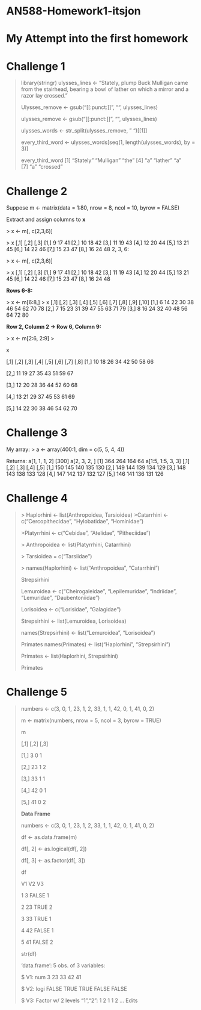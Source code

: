# AN588-Homework1-itsjon

# My Attempt into the first homework

# Challenge 1

> library(stringr) ulysses_lines \<- "Stately, plump Buck Mulligan came from the stairhead, bearing a bowl of lather on which a mirror and a razor lay crossed."
>
> Ulysses_remove \<- gsub("[[:punct:]]", "", ulysses_lines)
>
> ulysses_remove \<- gsub("[[:punct:]]", "", ulysses_lines)
>
> ulysses_words \<- str_split(ulysses_remove, " ")[[1]]
>
> every_third_word \<- ulysses_words[seq(1, length(ulysses_words), by = 3)]
>
> every_third_word [1] "Stately" "Mulligan" "the" [4] "a" "lather" "a"\
> [7] "a" "crossed"

# Challenge 2

Suppose m \<- matrix(data = 1:80, nrow = 8, ncol = 10, byrow = FALSE)

Extract and assign columns to **x**

\> x \<- m[, c(2,3,6)]

\> x [,1] [,2] [,3] [1,] 9 17 41 [2,] 10 18 42 [3,] 11 19 43 [4,] 12 20 44 [5,] 13 21 45 [6,] 14 22 46 [7,] 15 23 47 [8,] 16 24 48 2, 3, 6:

\> x \<- m[, c(2,3,6)]

\> x [,1] [,2] [,3] [1,] 9 17 41 [2,] 10 18 42 [3,] 11 19 43 [4,] 12 20 44 [5,] 13 21 45 [6,] 14 22 46 [7,] 15 23 47 [8,] 16 24 48

**Rows 6-8:**

\> x \<- m[6:8,] \> x [,1] [,2] [,3] [,4] [,5] [,6] [,7] [,8] [,9] [,10] [1,] 6 14 22 30 38 46 54 62 70 78 [2,] 7 15 23 31 39 47 55 63 71 79 [3,] 8 16 24 32 40 48 56 64 72 80

**Row 2, Column 2 -\> Row 6, Column 9:**

\> x \<- m[2:6, 2:9] \>

x

[,1] [,2] [,3] [,4] [,5] [,6] [,7] [,8] [1,] 10 18 26 34 42 50 58 66

[2,] 11 19 27 35 43 51 59 67

[3,] 12 20 28 36 44 52 60 68

[4,] 13 21 29 37 45 53 61 69

[5,] 14 22 30 38 46 54 62 70

# Challenge 3

My array: \> a \<- array(400:1, dim = c(5, 5, 4, 4))

Returns: a[1, 1, 1, 2] [300] a[2, 3, 2, ] [1] 364 264 164 64 a[1:5, 1:5, 3, 3] [,1] [,2] [,3] [,4] [,5] [1,] 150 145 140 135 130 [2,] 149 144 139 134 129 [3,] 148 143 138 133 128 [4,] 147 142 137 132 127 [5,] 146 141 136 131 126

# Challenge 4

> \> Haplorhini \<- list(Anthropoidea, Tarsioidea) \>Catarrhini \<- c("Cercopithecidae", "Hylobatidae", "Hominidae")
>
> \>Platyrrhini \<- c("Cebidae", "Atelidae", "Pitheciidae")
>
> \> Anthropoidea \<- list(Platyrrhini, Catarrhini)
>
> \> Tarsioidea = c("Tarsiidae")
>
> \> names(Haplorhini) \<- list("Anthropoidea", "Catarrhini")
>
> Strepsirhini
>
> Lemuroidea \<- c("Cheirogaleidae", "Lepilemuridae", "Indriidae", "Lemuridae", "Daubentoniidae")
>
> Lorisoidea \<- c("Lorisidae", "Galagidae")
>
> Strepsirhini \<- list(Lemuroidea, Lorisoidea)
>
> names(Strepsirhini) \<- list("Lemuroidea", "Lorisoidea")
>
> Primates names(Primates) \<- list("Haplorhini", "Strepsirhini")
>
> Primates \<- list(Haplorhini, Strepsirhini)
>
> Primates

# Challenge 5

> numbers \<- c(3, 0, 1, 23, 1, 2, 33, 1, 1, 42, 0, 1, 41, 0, 2)
>
> m \<- matrix(numbers, nrow = 5, ncol = 3, byrow = TRUE)
>
> m
>
> [,1] [,2] [,3]
>
> [1,] 3 0 1
>
> [2,] 23 1 2
>
> [3,] 33 1 1
>
> [4,] 42 0 1
>
> [5,] 41 0 2
>
> **Data Frame**
>
> numbers \<- c(3, 0, 1, 23, 1, 2, 33, 1, 1, 42, 0, 1, 41, 0, 2)
>
> df \<- as.data.frame(m)
>
> df[, 2] \<- as.logical(df[, 2])
>
> df[, 3] \<- as.factor(df[, 3])
>
> df
>
> V1 V2 V3
>
> 1 3 FALSE 1
>
> 2 23 TRUE 2
>
> 3 33 TRUE 1
>
> 4 42 FALSE 1
>
> 5 41 FALSE 2
>
> str(df)
>
> 'data.frame': 5 obs. of 3 variables:
>
> \$ V1: num 3 23 33 42 41
>
> \$ V2: logi FALSE TRUE TRUE FALSE FALSE
>
> \$ V3: Factor w/ 2 levels "1","2": 1 2 1 1 2
...
Edits